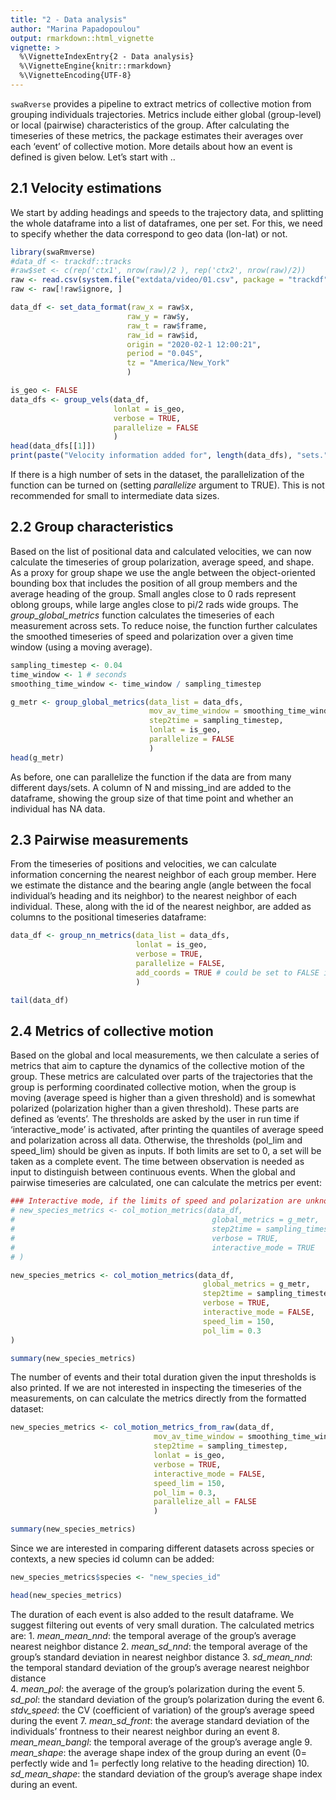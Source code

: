 ```yaml
---
title: "2 - Data analysis"
author: "Marina Papadopoulou"
output: rmarkdown::html_vignette
vignette: >
  %\VignetteIndexEntry{2 - Data analysis}
  %\VignetteEngine{knitr::rmarkdown}
  %\VignetteEncoding{UTF-8}
---
```


`swaRverse` provides a pipeline to extract metrics of collective motion from grouping individuals trajectories. Metrics include either global (group-level) or local (pairwise) characteristics of the group. After calculating the timeseries of these metrics, the package estimates their averages over each 'event' of collective motion. More details about how an event is defined is given below. Let's start with ..


## 2.1 Velocity estimations 

We start by adding headings and speeds to the trajectory data, and splitting the whole dataframe into a list of dataframes, one per set. For this, we need to specify whether the data correspond to geo data (lon-lat) or not. 
```r
library(swaRmverse)
#data_df <- trackdf::tracks
#raw$set <- c(rep('ctx1', nrow(raw)/2 ), rep('ctx2', nrow(raw)/2))
raw <- read.csv(system.file("extdata/video/01.csv", package = "trackdf"))
raw <- raw[!raw$ignore, ]

data_df <- set_data_format(raw_x = raw$x,
                          raw_y = raw$y,
                          raw_t = raw$frame,
                          raw_id = raw$id,
                          origin = "2020-02-1 12:00:21",
                          period = "0.04S",
                          tz = "America/New_York"
                          )

is_geo <- FALSE
data_dfs <- group_vels(data_df,
                       lonlat = is_geo,
                       verbose = TRUE,
                       parallelize = FALSE
                       )
head(data_dfs[[1]])
print(paste("Velocity information added for", length(data_dfs), "sets."))
```

If there is a high number of sets in the dataset, the parallelization of the function can be turned on (setting _parallelize_ argument to TRUE). This is not recommended for small to intermediate data sizes.

## 2.2 Group characteristics 

Based on the list of positional data and calculated velocities, we can now calculate the timeseries of group polarization, average speed, and shape. As a proxy for group shape we use the angle between the object-oriented bounding box that includes the position of all group members and the average heading of the group. Small angles close to 0 rads represent oblong groups, while large angles close to pi/2 rads wide groups. The _group_global_metrics_ function calculates the timeseries of each measurement across sets. To reduce noise, the function further calculates the smoothed timeseries of speed and polarization over a given time window (using a moving average).

```r

sampling_timestep <- 0.04
time_window <- 1 # seconds
smoothing_time_window <- time_window / sampling_timestep

g_metr <- group_global_metrics(data_list = data_dfs,
                               mov_av_time_window = smoothing_time_window,
                               step2time = sampling_timestep,
                               lonlat = is_geo,
                               parallelize = FALSE
                               )
head(g_metr)

```

As before, one can parallelize the function if the data are from many different days/sets. A column of N and missing_ind are added to the dataframe, showing the group size of that time point and whether an individual has NA data.

## 2.3 Pairwise measurements  

From the timeseries of positions and velocities, we can calculate information concerning the nearest neighbor of each group member. Here we estimate the distance and the bearing angle (angle between the focal individual's heading and its neighbor) to the nearest neighbor of each individual. These, along with the id of the nearest neighbor, are added as columns to the positional timeseries dataframe:

```r

data_df <- group_nn_metrics(data_list = data_dfs,
                            lonlat = is_geo,
                            verbose = TRUE,
                            parallelize = FALSE,
                            add_coords = TRUE # could be set to FALSE if the relative positions of neighbors are not needed
                            )

tail(data_df)
```

## 2.4 Metrics of collective motion

Based on the global and local measurements, we then calculate a series of metrics that aim to capture the dynamics of the collective motion of the group. These metrics are calculated over parts of the trajectories that the group is performing coordinated collective motion, when the group is moving (average speed is higher than a given threshold) and is somewhat polarized (polarization higher than a given threshold). These parts are defined as 'events'. The thresholds are asked by the user in run time if 'interactive_mode' is activated, after printing the quantiles of average speed and polarization across all data. Otherwise, the thresholds (pol_lim and speed_lim) should be given as inputs. If both limits are set to 0, a set will be taken as a complete event. The time between observation is needed as input to distinguish between continuous events. When the global and pairwise timeseries are calculated, one can calculate the metrics per event:

```r

### Interactive mode, if the limits of speed and polarization are unknown
# new_species_metrics <- col_motion_metrics(data_df,
#                                            global_metrics = g_metr,
#                                            step2time = sampling_timestep,
#                                            verbose = TRUE,
#                                            interactive_mode = TRUE
# )

new_species_metrics <- col_motion_metrics(data_df,
                                           global_metrics = g_metr,
                                           step2time = sampling_timestep,
                                           verbose = TRUE,
                                           interactive_mode = FALSE,
                                           speed_lim = 150,
                                           pol_lim = 0.3
)

summary(new_species_metrics)

```

The number of events and their total duration given the input thresholds is also printed. If we are not interested in inspecting the timeseries of the measurements, on can calculate the metrics directly from the formatted dataset: 

```r

new_species_metrics <- col_motion_metrics_from_raw(data_df,
                                mov_av_time_window = smoothing_time_window,
                                step2time = sampling_timestep,
                                lonlat = is_geo,
                                verbose = TRUE,
                                interactive_mode = FALSE,
                                speed_lim = 150,
                                pol_lim = 0.3,
                                parallelize_all = FALSE
                                )

summary(new_species_metrics)

```

Since we are interested in comparing different datasets across species or contexts, a new species id column can be added:

```r

new_species_metrics$species <- "new_species_id"

head(new_species_metrics)
```

The duration of each event is also added to the result dataframe. We suggest filtering out events of very small duration. The calculated metrics are: 
1. _mean_mean_nnd_: the temporal average of the group's average nearest neighbor distance
2. _mean_sd_nnd_: the temporal average of the group's standard deviation in nearest neighbor distance
3. _sd_mean_nnd_: the temporal standard deviation of the group's average nearest neighbor distance     
4. _mean_pol_: the average of the group's polarization during the event
5. _sd_pol_: the standard deviation of the group's polarization during the event
6. _stdv_speed_: the CV (coefficient of variation) of the group's average speed during the event
7. _mean_sd_front_: the average standard deviation of the individuals' frontness to their nearest neighbor during an event
8. _mean_mean_bangl_: the temporal average of the group's average angle
9. _mean_shape_: the average shape index of the group during an event (0= perfectly wide and 1= perfectly long relative to the heading direction)
10. _sd_mean_shape_: the standard deviation of the group's average shape index during an event.
